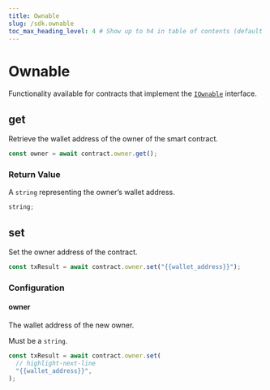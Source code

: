 ---
title: Ownable
slug: /sdk.ownable
toc_max_heading_level: 4 # Show up to h4 in table of contents (default is up to h3)
---

# Ownable

Functionality available for contracts that implement the
[`IOwnable`](/contracts/IOwnable) interface.

## get

Retrieve the wallet address of the owner of the smart contract.

```javascript
const owner = await contract.owner.get();
```

### Return Value

A `string` representing the owner&rsquo;s wallet address.

```typescript
string;
```

## set

Set the owner address of the contract.

```javascript
const txResult = await contract.owner.set("{{wallet_address}}");
```

### Configuration

#### owner

The wallet address of the new owner.

Must be a `string`.

```javascript
const txResult = await contract.owner.set(
  // highlight-next-line
  "{{wallet_address}}",
);
```
